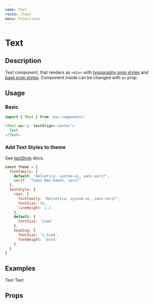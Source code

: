 ```yaml
---
name: Text
route: /text
menu: Primitives
---
```



# Text

## Description

Text component, that renders as `<div>` with [typography prop styles](https://github.com/exah/pss/blob/master/docs/api.md#typography) and [base prop styles](https://github.com/exah/pss/blob/master/docs/api.md#base). Component inside can be changed with `as` prop.

## Usage

### Basic

```js
import { Text } from 'pss-components'
```

```js
<Text as='p' textAlign='center'>
  Text
</Text>
```

### Add Text Styles to theme

See [textStyle](https://github.com/exah/pss/blob/master/docs/api.md#textstyle) docs.

```js
const theme = {
  fontFamily: {
    default: 'Helvetica, system-ui, sans-serif',
    serif: 'Times New Roman, serif'
  },
  textStyle: {
    root: {
      fontFamily: 'Helvetica, system-ui, sans-serif',
      fontSize: 16,
      lineHeight: 1.2
    },
    default: {
      fontSize: '1rem'
    },
    heading: {
      fontSize: '1.5rem',
      fontWeight: 'bold'
    }
  }
}
```

## Examples

<Playground>
  <Text as='p' textAlign='center'>
    Text
  </Text>
</Playground>


<Playground>
  <ThemeProvider theme={theme}>
    <Text as='h1' variant='heading' fontFamily='serif' textAlign='center'>
      Text
    </Text>
  </ThemeProvider>
</Playground>

## Props

<PropsTable of={Text} />
